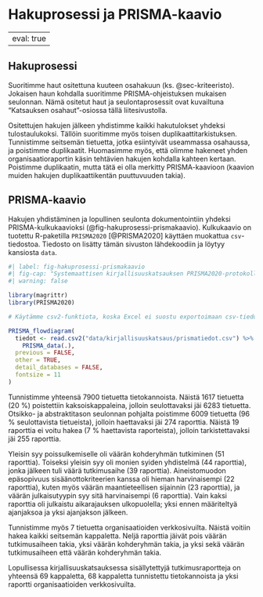 # Hakuprosessi ja PRISMA-kaavio {#sec-hakuprosessi}

---
eval: true
---

## Hakuprosessi {#sec-hakuprosessi-hakuprosessi}

Suoritimme haut ositettuna kuuteen osahakuun (ks. @sec-kriteeristo). Jokaisen haun kohdalla suoritimme PRISMA-ohjeistuksen mukaisen seulonnan. Nämä ositetut haut ja seulontaprosessit ovat kuvailtuna "Katsauksen osahaut"-osiossa tällä liitesivustolla.

Ositettujen hakujen jälkeen yhdistimme kaikki hakutulokset yhdeksi tulostaulukoksi. Tällöin suoritimme myös toisen duplikaattitarkistuksen. Tunnistimme seitsemän tietuetta, jotka esiintyivät useammassa osahaussa, ja poistimme duplikaatit. Huomasimme myös, että olimme hakeneet yhden organisaatioraportin käsin tehtävien hakujen kohdalla kahteen kertaan. Poistimme duplikaatin, mutta tätä ei olla merkitty PRISMA-kaavioon (kaavion muiden hakujen duplikaattikentän puuttuvuuden takia).

## PRISMA-kaavio {#sec-hakuprosessi-prismakaavio}

Hakujen yhdistäminen ja lopullinen seulonta dokumentointiin yhdeksi PRISMA-kulkukaavioksi (@fig-hakuprosessi-prismakaavio). Kulkukaavio on tuotettu R-paketilla `PRISMA2020` [@PRISMA2020] käyttäen muokattua `csv`-tiedostoa. Tiedosto on lisätty tämän sivuston lähdekoodiin ja löytyy kansiosta `data`.

```r
#| label: fig-hakuprosessi-prismakaavio
#| fig-cap: "Systemaattisen kirjallisuuskatsauksen PRISMA2020-protokollan mukainen kulkukaavio"
#| warning: false

library(magrittr)
library(PRISMA2020)

# Käytämme csv2-funktiota, koska Excel ei suostu exportoimaan csv-tiedostoa pilkkuerottimella puolipiste-erottimen sijaan, jostain syystä.

PRISMA_flowdiagram(
  tiedot <- read.csv2("data/kirjallisuuskatsaus/prismatiedot.csv") %>%
    PRISMA_data(.),
  previous = FALSE,
  other = TRUE,
  detail_databases = FALSE,
  fontsize = 11
)

```

Tunnistimme yhteensä 7900 tietuetta tietokannoista. Näistä 1617 tietuetta (20 %) poistettiin kaksoiskappaleina, jolloin seulottavaksi jäi 6283 tietuetta. Otsikko- ja abstraktitason seulonnan pohjalta poistimme 6009 tietuetta (96 % seulottavista tietueista), jolloin haettavaksi jäi 274 raporttia. Näistä 19 raporttia ei voitu hakea (7 % haettavista raporteista), jolloin tarkistettavaksi jäi 255 raporttia.

Yleisin syy poissulkemiselle oli väärän kohderyhmän tutkiminen (51 raporttia). Toiseksi yleisin syy oli monien syiden yhdistelmä (44 raporttia), jonka jälkeen tuli väärä tutkimusaihe (39 raporttia). Aineistomuodon epäsopivuus sisäänottokriteerien kanssa oli hieman harvinaisempi (22 raporttia), kuten myös väärän maantieteellisen sijainnin (23 raporttia), ja väärän julkaisutyypin syy sitä harvinaisempi (6 raporttia). Vain kaksi raporttia oli julkaistu aikarajauksen ulkopuolella; yksi ennen määriteltyä ajanjaksoa ja yksi ajanjakson jälkeen.

Tunnistimme myös 7 tietuetta organisaatioiden verkkosivuilta. Näistä voitiin hakea kaikki seitsemän kappaletta. Neljä raporttia jäivät pois väärän tutkimusaiheen takia, yksi väärän kohderyhmän takia, ja yksi sekä väärän tutkimusaiheen että väärän kohderyhmän takia.

Lopullisessa kirjallisuuskatsauksessa sisällytettyjä tutkimusraportteja on yhteensä 69 kappaletta, 68 kappaletta tunnistettu tietokannoista ja yksi raportti organisaatioiden verkkosivuilta.
